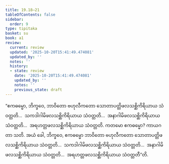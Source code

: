 ```yaml
---
title: 19.18–21
tableOfContents: false
sidebar:
  order: 9
type: tipitaka
basket: su
book: a1
review:
  current: review
  updated: '2025-10-20T15:41:49.474081'
  updated_by: ''
  notes: ''
  history:
  - state: review
    date: '2025-10-20T15:41:49.474081'
    updated_by: ''
    notes: ''
    previous_state: draft
---
```



<DynamicBreadcrumb />


<ReviewStatus review={frontmatter.review} showDetails={true} />

<HypothesisAnnotation frontmatter={frontmatter} />

<Division number="580–583" book="a1" e="ch" v="15">

<Paragraph number="466" book="a1">
“ဧကဓမ္မော, ဘိက္ခဝေ, ဘာဝိတော ဗဟုလီကတော သောတာပတ္တိဖလသစ္ဆိကိရိယာယ သံဝတ္တတိ…  သကဒါဂါမိဖလသစ္ဆိကိရိယာယ သံဝတ္တတိ…  အနာဂါမိဖလသစ္ဆိကိရိယာယ သံဝတ္တတိ…  အရဟတ္တဖလသစ္ဆိကိရိယာယ သံဝတ္တတိ. ကတမော ဧကဓမ္မော? ကာယဂတာ သတိ. အယံ ခေါ, ဘိက္ခဝေ, ဧကဓမ္မော ဘာဝိတော ဗဟုလီကတော သောတာပတ္တိဖလသစ္ဆိကိရိယာယ သံဝတ္တတိ…  သကဒါဂါမိဖလသစ္ဆိကိရိယာယ သံဝတ္တတိ…  အနာဂါမိဖလသစ္ဆိကိရိယာယ သံဝတ္တတိ…  အရဟတ္တဖလသစ္ဆိကိရိယာယ သံဝတ္တတီ”တိ.
</Paragraph>
</Division>